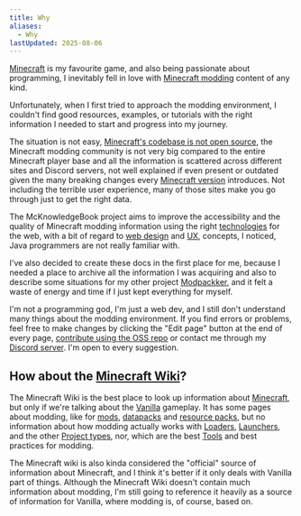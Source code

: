 ```yaml
---
title: Why
aliases:
  - Why
lastUpdated: 2025-08-06
---
```


[Minecraft](/minecraft) is my favourite game, and also being passionate about programming, I inevitably fell in love with [Minecraft modding](/modding) content of any kind.

Unfortunately, when I first tried to approach the modding environment, I couldn't find good resources, examples, or tutorials with the right information I needed to start and progress into my journey.

The situation is not easy, [Minecraft's codebase is not open source](/minecraftsobfuscatedcodebase), the Minecraft modding community is not very big compared to the entire Minecraft player base and all the information is scattered across different sites and Discord servers, not well explained if even present or outdated given the many breaking changes every [Minecraft version](/versions) introduces. Not including the terrible user experience, many of those sites make you go through just to get the right data.

The McKnowledgeBook project aims to improve the accessibility and the quality of Minecraft modding information using the right [technologies](/tech) for the web, with a bit of regard to [web design](https://en.wikipedia.org/wiki/Web_design) and [UX](https://en.wikipedia.org/wiki/User_experience), concepts, I noticed, Java programmers are not really familiar with.

I've also decided to create these docs in the first place for me, because I needed a place to archive all the information I was acquiring and also to describe some situations for my other project [Modpackker](https://modpackker.vercel.app), and it felt a waste of energy and time if I just kept everything for myself.

I'm not a programming god, I'm just a web dev, and I still don't understand many things about the modding environment. If you find errors or problems, feel free to make changes by clicking the "Edit page" button at the end of every page, [contribute using the OSS repo](https://github.com/t1xx1/mcknowledgebook) or contact me through my [Discord server](https://discord.gg/gaDqYhxyzB). I'm open to every suggestion.

## How about the [Minecraft Wiki](/minecraftwiki)?

The Minecraft Wiki is the best place to look up information about [Minecraft](/minecraft), but only if we're talking about the [Vanilla](/vanilla) gameplay. It has some pages about modding, like for [mods](https://minecraft.wiki/mod), [datapacks](https://minecraft.wiki/data_pack) and [resource packs](https://minecraft.wiki/resource_pack), but no information about how modding actually works with [Loaders](/loader), [Launchers](/launcher), and the other [Project types](/projecttype), nor, which are the best [Tools](/tools) and best practices for modding.

The Minecraft wiki is also kinda considered the "official" source of information about Minecraft, and I think it's better if it only deals with Vanilla part of things. Although the Minecraft Wiki doesn't contain much information about modding, I'm still going to reference it heavily as a source of information for Vanilla, where modding is, of course, based on. 